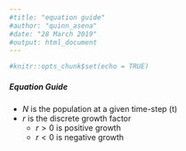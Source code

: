 ```yaml
---
#title: "equation guide"
#author: "quinn_asena"
#date: "28 March 2019"
#output: html_document
---
```


```r
#knitr::opts_chunk$set(echo = TRUE)
```

##### __Equation Guide__

* $N$ is the population at a given time-step (t)  
* $r$ is the discrete growth factor
    * $r > 0$ is positive growth 
    * $r < 0$ is negative growth
